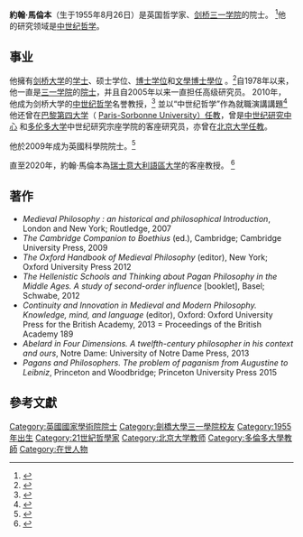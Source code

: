 
'''約翰·馬倫本'''（生于1955年8月26日）是英国哲学家、[[剑桥三一学院|剑桥三一学院]]的院士。 <ref>{{Cite web|title=Prof John Marenbon|url=http://trin-hosts.trin.cam.ac.uk/fellows/johnmarenbon/|accessdate=24 March 2016|archive-date=2021-01-07|archive-url=https://web.archive.org/web/20210107145908/http://trin-hosts.trin.cam.ac.uk/fellows/johnmarenbon/|dead-url=no}}</ref>他的研究领域是[[中世紀哲學|中世纪哲学]]。

== 事业 ==
他擁有[[剑桥大学|剑桥大学]]的[[文学士|学士]]、硕士学位、[[哲學博士|博士学位]]和[[文学博士|文學博士學位]] 。<ref>{{Cite web|title=Curriculum vitae (2005)|url=http://trin-hosts.trin.cam.ac.uk/fellows/johnmarenbon/cv.pdf|accessdate=24 March 2016|archive-date=2016-04-08|archive-url=https://web.archive.org/web/20160408143513/http://trin-hosts.trin.cam.ac.uk/fellows/johnmarenbon/cv.pdf|dead-url=no}}</ref>自1978年以来，他一直是[[剑桥大学三一学院|三一学院]]的[[院士|院士]]，并且自2005年以来一直担任高级研究员。 2010年，他成为剑桥大学的[[中世紀哲學|中世纪哲学]]名誉教授，<ref>{{Cite web|title=MARENBON, John Alexander|url=http://www.ukwhoswho.com/view/article/oupww/whoswho/U250317|accessdate=24 Mar 2016|date=2016|publisher=A & C Black}}</ref> 並以“中世纪哲学”作為就職演講講題<ref>{{Cite web|title=When was Medieval Philosophy? [Inaugural lecture]|url=http://www.dspace.cam.ac.uk/handle/1810/240658|accessdate=24 March 2016|author=Marenbon, John|archive-date=2013-07-08|archive-url=https://web.archive.org/web/20130708074253/http://www.dspace.cam.ac.uk/handle/1810/240658|dead-url=no}}</ref>他还曾在[[巴黎第四大学|巴黎第四大学]]（ [[巴黎第四大学|Paris-Sorbonne University）任教]]，曾是[http://medieval.utoronto.ca/ 中世纪研究中心] {{Wayback|url=http://medieval.utoronto.ca/ |date=20210309195419 }}和[[多倫多大學|多伦多大学]]中世纪研究宗座学院的客座研究员，亦曾在[[北京大学|北京大学任教]]。

他於2009年成为英國科學院院士。<ref>{{Cite web|title=Fellows of the British Academy|url=http://www.britac.ac.uk/fellowship/directory/ord.cfm?letter=M|accessdate=24 March 2016|archiveurl=https://web.archive.org/web/20160411140850/http://www.britac.ac.uk/fellowship/directory/ord.cfm?letter=M|archivedate=11 April 2016}}</ref>

直至2020年，約翰·馬倫本為[[瑞士意大利語區大學|瑞士意大利語區大学]]的客座教授。 <ref>{{Cite web|title=Professors|url=https://www.usi.ch/en/education/master/philosophy/professors|accessdate=November 14, 2020|author=|date=2020|first=|work=usi.ch - Master in Philosophy|archiveurl=https://web.archive.org/web/20201001010749/https://www.usi.ch/en/education/master/philosophy/professors|archivedate=2020-10-01|dead-url=no}}</ref>

== 著作 ==
* ''Medieval Philosophy : an historical and philosophical Introduction'', London and New York; Routledge, 2007
* ''The Cambridge Companion to Boethius'' (ed.), Cambridge; Cambridge University Press, 2009
* ''The Oxford Handbook of Medieval Philosophy'' (editor), New York; Oxford University Press 2012
* ''The Hellenistic Schools and Thinking about Pagan Philosophy in the Middle Ages. A study of second-order influence'' [booklet], Basel; Schwabe, 2012
* ''Continuity and Innovation in Medieval and Modern Philosophy. Knowledge, mind, and language'' (editor), Oxford: Oxford University Press for the British Academy, 2013 = Proceedings of the British Academy 189
* ''Abelard in Four Dimensions. A twelfth-century philosopher in his context and ours'', Notre Dame: University of Notre Dame Press, 2013
* ''Pagans and Philosophers. The problem of paganism from Augustine to Leibniz'', Princeton and Woodbridge; Princeton University Press 2015

==參考文獻==
{{reflist}}

{{DEFAULTSORT: Marenbon, John}}
[[Category:英國國家學術院院士|Category:英國國家學術院院士]]
[[Category:劍橋大學三一學院校友|Category:劍橋大學三一學院校友]]
[[Category:1955年出生|Category:1955年出生]]
[[Category:21世紀哲學家|Category:21世紀哲學家]]
[[Category:北京大学教师|Category:北京大学教师]]
[[Category:多倫多大學教師|Category:多倫多大學教師]]
[[Category:在世人物|Category:在世人物]]